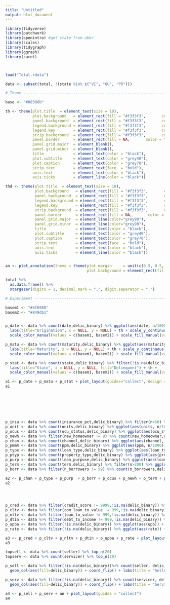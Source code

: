 ```yaml
---
title: "Untitled"
output: html_document
---
```




```r

library(tidyverse)
library(patchwork)
library(openintro) #get state from abbr
library(scales)
library(tidygraph)
library(ggraph)
library(caret)



load("Total.rdata")

data <- subset(total, !(state %in% c("VI", "GU", "PR")))
```

```r
# Theme -------------------------------------------------------------------

base <- "#08306b"

th <- theme(plot.title  = element_text(size = 10),
            plot.background   = element_rect(fill = "#f3f3f3",       color = "#f3f3f3"),
            panel.background  = element_rect(fill = "#f3f3f3",       color = NA), 
            legend.background = element_rect(fill = "#f3f3f3",       color = NA),
            legend.key        = element_rect(fill = "#f3f3f3",       color = NA),
            strip.background  = element_rect(fill = "#f3f3f3",       color = NA),
            panel.border      = element_rect(fill = NA,       color = "black", size = 0.3),
            panel.grid.major  = element_blank(), 
            panel.grid.minor  = element_blank(),
            title             = element_text(color = "black"),
            plot.subtitle     = element_text(color = "grey40"),
            plot.caption      = element_text(color = "grey70"),
            strip.text        = element_text(face  = "bold"),
            axis.text         = element_text(color = "black"),
            axis.ticks        = element_line(color = "black"))

thd <- theme(plot.title  = element_text(size = 10),
             plot.background   = element_rect(fill = "#f3f3f3",       color = "#f3f3f3"),
             panel.background  = element_rect(fill = "#f3f3f3",       color = NA), 
             legend.background = element_rect(fill = "#f3f3f3",       color = NA),
             legend.key        = element_rect(fill = "#f3f3f3",       color = NA),
             strip.background  = element_rect(fill = "#f3f3f3",       color = NA),
             panel.border      = element_rect(fill = NA,       color = "black", size = 0.3),
             panel.grid.major  = element_line(color="grey90"), 
             panel.grid.minor  = element_line(color="grey90"), 
             title             = element_text(color = "black"),
             plot.subtitle     = element_text(color = "grey40"),
             plot.caption      = element_text(color = "grey70"),
             strip.text        = element_text(face  = "bold"),
             axis.text         = element_text(color = "black"),
             axis.ticks        = element_line(color = "black"))


an <- plot_annotation(theme = theme(plot.margin     = unit(c(0.5, 0.5, 0.5, 0.5), "cm"),
                                    plot.background = element_rect(fill = "#f3f3f3", color = "#f3f3f3")))
```





```r
total %>% 
  as.data.frame() %>% 
  stargazer(digits = 1, decimal.mark = ",", digit.separator = ".")
```











```r

# Experiment --------------------------------------------------------------

basem1 <- "#4f6980"
basem2 <- "#849db1"


p_date <- data %>% count(date,delic_binary) %>% ggplot(aes(date, n/1000)) + geom_col(aes(color=delic_binary, fill=delic_binary), show.legend = F) + 
  labs(title="Origination", x = NULL, y = NULL) + th + scale_y_continuous(limits=c(0,6.5)) +
  scale_color_manual(values = c(basem1, basem2)) + scale_fill_manual(values = c(basem1, basem2))

p_matu <- data %>% count(maturity,delic_binary) %>% ggplot(aes(maturity, n/1000)) + geom_col(aes(color=delic_binary, fill=delic_binary), show.legend = F) + 
  labs(title="Maturity", x = NULL, y = NULL) + th + scale_y_continuous(limits=c(0,6.5)) +
  scale_color_manual(values = c(basem1, basem2)) + scale_fill_manual(values = c(basem1, basem2))

p_stat <- data %>% count(state,delic_binary) %>% filter(!is.na(delic_binary)) %>% ggplot(aes(reorder(state,n), n/1000)) + geom_col(aes(fill=delic_binary)) + 
  labs(title="State", x = NULL, y = NULL, fill="Delinquent") + th + 
  scale_color_manual(values = c(basem1, basem2)) + scale_fill_manual(values = c(basem1, basem2))

a1 <- p_date + p_matu + p_stat + plot_layout(guides="collect", design = "12\n33") + an 
a1







p_insu <- data %>% count(insurance_pct,delic_binary) %>% filter(n>50) %>% ggplot(aes(reorder(insurance_pct, as.numeric(insurance_pct)),n/1000)) + geom_col(aes(fill=delic_binary), show.legend = F) + labs(title="Insurance Percentage", x = NULL, y = NULL) + th+ scale_fill_manual(values = c(basem1, basem2))
p_unit <- data %>% count(units,delic_binary) %>% ggplot(aes(units, n/1000)) + geom_col(aes(fill=delic_binary), show.legend = F) + labs(title="Number of Units", x = NULL, y = NULL) + th+ scale_fill_manual(values = c(basem1, basem2))
p_ocus <- data %>% count(ocu_status,delic_binary) %>% ggplot(aes(ocu_status, n/1000)) + geom_col(aes(fill=delic_binary), show.legend = F) + labs(title="Ocupancy Status", x = NULL, y = NULL) + th+ scale_fill_manual(values = c(basem1, basem2))
p_newh <- data %>% filter(new_homeowner != 9) %>% count(new_homeowner,delic_binary) %>% ggplot(aes(new_homeowner, n/1000)) + geom_col(aes(fill=delic_binary), show.legend = F) + labs(title="New Homeowner", x = NULL, y = NULL) + th+ scale_fill_manual(values = c(basem1, basem2))
p_chan <- data %>% count(channel,delic_binary) %>% ggplot(aes(channel, n/1000)) + geom_col(aes(fill=delic_binary), show.legend = F)+ labs(title="Channel", x = NULL, y = NULL) + th+ scale_fill_manual(values = c(basem1, basem2))
p_pmmm <- data %>% count(ppm,delic_binary) %>% ggplot(aes(ppm, n/1000)) + geom_col(aes(fill=delic_binary), show.legend = F)+ labs(title="PPM", x = NULL, y = NULL) + th+ scale_fill_manual(values = c(basem1, basem2))
p_type <- data %>% count(loan_type,delic_binary) %>% ggplot(aes(loan_type, n/1000)) + geom_col(aes(fill=delic_binary), show.legend = F)+ labs(title="Loan Type", x = NULL, y = NULL) + th+ scale_fill_manual(values = c(basem1, basem2))
p_ptyp <- data %>% count(property_type,delic_binary) %>% ggplot(aes(property_type, n/1000)) + geom_col(aes(fill=delic_binary), show.legend = F)+ labs(title="Property Type", x = NULL, y = NULL) + th+ scale_fill_manual(values = c(basem1, basem2))
p_purp <- data %>% count(loan_purpose,delic_binary) %>% ggplot(aes(loan_purpose, n/1000)) + geom_col(aes(fill=delic_binary), show.legend = F)+ labs(title="Purpose of Loan", x = NULL, y = NULL) + th+ scale_fill_manual(values = c(basem1, basem2))
p_term <- data %>% count(term,delic_binary) %>% filter(n>200) %>% ggplot(aes(as.factor(term), n/1000)) + geom_col(aes(fill=delic_binary))+ labs(title="Number of Terms", x = NULL, y = NULL, fill="Delinquent") + th+ scale_fill_manual(values = c(basem1, basem2))
p_borr <- data %>% filter(n_borrowers != 99) %>% count(n_borrowers,delic_binary) %>% ggplot(aes(n_borrowers, n/1000)) + geom_col(aes(fill=delic_binary), show.legend = F) + labs(title="Number of Borrowers", x = NULL, y = NULL) + th+ scale_fill_manual(values = c(basem1, basem2))

a2 <- p_chan + p_type + p_purp  + p_borr + p_ocus + p_newh + p_term + p_insu + p_ptyp + plot_layout(guides="collect", design = "123456\n778899") + an
a2




p_cred <- data %>% filter(credit_score != 9999,!is.na(delic_binary)) %>% ggplot(aes(credit_score)) + geom_histogram(bins=100, aes(fill=delic_binary)) + labs(fill = "Delinquent", title="Credit Score", x = NULL, y = NULL) + th+ scale_fill_manual(values = c(basem1, basem2))
p_cltv <- data %>% filter(com_loan_to_value != 999,!is.na(delic_binary)) %>% ggplot(aes(com_loan_to_value)) + geom_histogram(bins=100, aes(fill=delic_binary)) + labs(fill = "Delinquent", title="Complete Loan to Value", x = NULL, y = NULL) + th+ scale_fill_manual(values = c(basem1, basem2))
p_nltv <- data %>% filter(loan_to_value != 999,!is.na(delic_binary)) %>% ggplot(aes(loan_to_value)) + geom_histogram(bins=100, aes(fill=delic_binary)) + labs(fill = "Delinquent", title="Loan to Value", x = NULL, y = NULL) + th+ scale_fill_manual(values = c(basem1, basem2))
p_dtin <- data %>% filter(debt_to_income != 999,!is.na(delic_binary)) %>% ggplot(aes(debt_to_income)) + geom_histogram(bins=60, aes(fill=delic_binary)) + labs(fill = "Delinquent", title="Debt to Income", x = NULL, y = NULL) + th+ scale_fill_manual(values = c(basem1, basem2))
p_upba <- data %>% filter(!is.na(delic_binary)) %>% ggplot(aes(upb)) + geom_histogram(bins=100, aes(fill=delic_binary)) + labs(fill = "Delinquent", title="Unpaid Balance", x = NULL, y = NULL) + th+ scale_fill_manual(values = c(basem1, basem2))
p_rate <- data %>% filter(!is.na(delic_binary)) %>% ggplot(aes(rate)) + geom_histogram(bins=40, aes(fill=delic_binary)) + labs(fill = "Delinquent", title="Interestrate", x = NULL, y = NULL) + th+ scale_fill_manual(values = c(basem1, basem2))

a3 <- p_cred + p_cltv + p_nltv + p_dtin + p_upba + p_rate + plot_layout(nrow=2, guides = "collect") + an
a3

topsell <- data %>% count(seller) %>% top_n(20)
topserv <- data %>% count(servicer) %>% top_n(20)

p_sell <- data %>% filter(!is.na(delic_binary))%>% count(seller, delic_binary) %>% filter(seller %in% topsell$seller) %>% ggplot(aes(reorder(seller,n), n)) + 
  geom_col(aes(fill=delic_binary)) + coord_flip() + labs(title = "Seller", x = NULL,fill = "Delinquent") + th + scale_fill_manual(values = c(basem1, basem2))

p_serv <- data %>% filter(!is.na(delic_binary)) %>% count(servicer, delic_binary) %>% filter(servicer %in% topserv$servicer) %>% ggplot(aes(reorder(servicer,n), n)) + 
  geom_col(aes(fill=delic_binary)) + coord_flip() + labs(title = "Servicer", x = NULL,fill = "Delinquent") + th + scale_fill_manual(values = c(basem1, basem2))

a4 <- p_sell + p_serv + an + plot_layout(guides = "collect")
a4




```





























